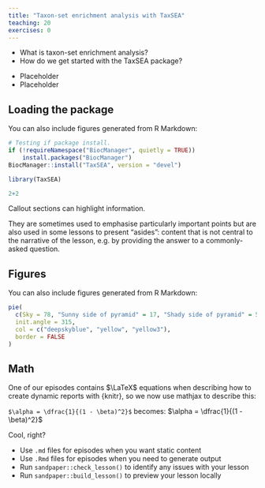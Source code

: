 ```yaml
---
title: "Taxon-set enrichment analysis with TaxSEA"
teaching: 20
exercises: 0
---
```


:::::::::::::::::::::::::::::::::::::: questions 

- What is taxon-set enrichment analysis?
- How do we get started with the TaxSEA package?

::::::::::::::::::::::::::::::::::::::::::::::::

::::::::::::::::::::::::::::::::::::: objectives

- Placeholder
- Placeholder

::::::::::::::::::::::::::::::::::::::::::::::::

## Loading the package

You can also include figures generated from R Markdown:

```r

# Testing if package install.
if (!requireNamespace("BiocManager", quietly = TRUE))
    install.packages("BiocManager")
BiocManager::install("TaxSEA", version = "devel")

library(TaxSEA)

2+2

```

::::::::::::::::::::::::::::::::::::: callout

Callout sections can highlight information.

They are sometimes used to emphasise particularly important points
but are also used in some lessons to present "asides": 
content that is not central to the narrative of the lesson,
e.g. by providing the answer to a commonly-asked question.

::::::::::::::::::::::::::::::::::::::::::::::::

## Figures

You can also include figures generated from R Markdown:

```r
pie(
  c(Sky = 78, "Sunny side of pyramid" = 17, "Shady side of pyramid" = 5), 
  init.angle = 315, 
  col = c("deepskyblue", "yellow", "yellow3"), 
  border = FALSE
)
```



## Math

One of our episodes contains $\LaTeX$ equations when describing how to create
dynamic reports with {knitr}, so we now use mathjax to describe this:

`$\alpha = \dfrac{1}{(1 - \beta)^2}$` becomes: $\alpha = \dfrac{1}{(1 - \beta)^2}$

Cool, right?

::::::::::::::::::::::::::::::::::::: keypoints 

- Use `.md` files for episodes when you want static content
- Use `.Rmd` files for episodes when you need to generate output
- Run `sandpaper::check_lesson()` to identify any issues with your lesson
- Run `sandpaper::build_lesson()` to preview your lesson locally

::::::::::::::::::::::::::::::::::::::::::::::::

[r-markdown]: https://rmarkdown.rstudio.com/
